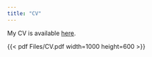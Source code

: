 ```yaml
---
title: "CV"
---
```


My CV is available [here](Files/CV.pdf).

{{< pdf Files/CV.pdf width=1000 height=600 >}}


